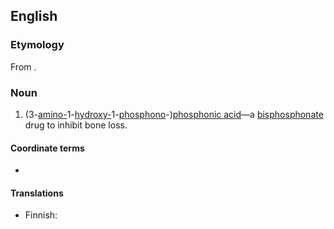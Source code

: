 ==English==

===Etymology===
From {{af|en||-dronate|t2=calcium metabolism regulator}} {{m|en|acid}}.

{{rfe|en}}

===Noun===
{{en-noun|-}}
{{wikipedia|pamidronic acid|mul=bone remodeling}}

# {{lb|en|pharmaceutical drug}} (3-[[amino-]]1-[[hydroxy-]]1-[[phosphonate|phosphono]]-)[[phosphonic acid]]—a [[bisphosphonate]] drug to inhibit bone loss.

====Coordinate terms====
* {{l|en|pamidronate}} {{lb|en|coordinate as a base versus an acid, but synonymous in the practical sense that the conjugate base and conjugate acid coexist in solution}}

====Translations====
{{trans-top}}
* Finnish: {{t|fi|pamidronihappo}}
{{trans-mid}}
{{trans-bottom}}